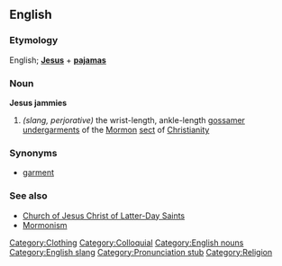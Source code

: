 ==English==
===Etymology===
English; '''[[Jesus]]''' + '''[[pajamas]]'''

===Noun===
'''Jesus jammies'''
# ''(slang, perjorative)'' the wrist-length, ankle-length [[gossamer]] [[undergarments]] of the [[Mormon]] [[sect]] of [[Christianity]]

===Synonyms===
* [[garment]]

===See also===
* [[w:Church of Jesus Christ of Latter-Day Saints|Church of Jesus Christ of Latter-Day Saints]]
* [[Mormonism]]

[[Category:Clothing]]
[[Category:Colloquial]]
[[Category:English nouns]]
[[Category:English slang]]
[[Category:Pronunciation stub]]
[[Category:Religion]]